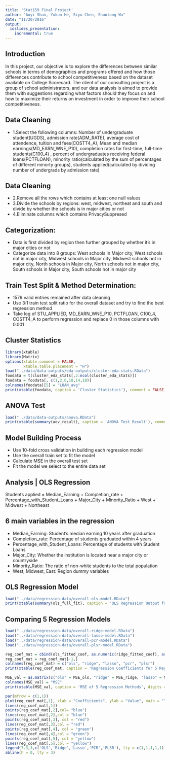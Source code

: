 ```yaml
---
title: 'Stat159 Final Project'
author: "Aoyi Shan, Yukun He, Siyu Chen, Shuotong Wu"
date: "11/20/2016"
output: 
  ioslides_presentation:
    incremental: true
---
```


## Introduction

In this project, our objective is to explore the differences between similar schools in terms of demographics and programs offered and how those differences contribute to school competitiveness based on the dataset available on College Scorecard. The client of our consulting project is a group of school administrators, and our data analysis is aimed to provide them with suggestions regarding what factors should they focus on and how to maximize their returns on investment in order to improve their school competitiveness. 

## Data Cleaning

- 1.Select the following columns: 
  Number of undergraduate student(UGDS), admission rate(ADM_RATE), average cost of attendence, tuition and fees(COSTT4_A), Mean and median earnings(MD_EARN_WNE_P10), completion rates for first-time, full-time students(C100_4) , percent of undergraduates receiving federal loans(PCTFLOAN), minority ratio(calculated by the sum of percentages of different minorty groups), students applied(calculated by dividing number of undergrads by admission rate)

## Data Cleaning
- 2.Remove all the rows which contains at least one null values
- 3.Divide the schools by regions: west, midwest, northeat and south and divide by whether the schools is in major cities or not
- 4.Eliminate columns which contains PrivacySuppresed

## Categorization:
- Data is first divided by region then further grouped by whether it's in major cities or not
- Categorize data into 8 groups: 
  West schools in Major city, West schools not in major city, Midwest schools in Major city, Midwest schools not in major city, North schools in Major city, North schools not in major city, South schools in Major city, South schools not in major city
     
## Train Test Split & Method Determination:
- 1579 valid entries remained after data cleaning
- Use 3:1 train test split ratio for the overall dataset and try to find the best regression method
- Take log of STU_APPLIED, MD_EARN_WNE_P10, PCTFLOAN, C100_4, COSTT4_A to perform regression and replace 0 in those columns with 0.001 

## Cluster Statistics

```r
library(xtable)
library(Matrix)
options(xtable.comment = FALSE,
        xtable.table.placement = "H")
load("../data/data-outputs/eda-outputs/cluster-eda-stats.RData")
foodata = t(cluster_eda_stats[,2:ncol(cluster_eda_stats)])
foodata = foodata[, c(1,2,6,10,14,18)]
colnames(foodata)[5] = "LOAN_avg" 
print(xtable(foodata, caption = 'Cluster Statistics'), comment = FALSE, type = "HTML")
```

## ANOVA Test
```r
load("../data/data-outputs/anova.RData")
print(xtable(summary(aov_result), caption = 'ANOVA Test Result'), comment = FALSE, type = "HTML")
```

## Model Building Process

- Use 10-fold cross validation in building each regression model
- Use the overall train set to fit the model
- Calculate MSE in the overall test set 
- Fit the model we select to the entire data set
     
## Analysis | OLS Regression

Students applied = Median_Earning + Completion_rate + Percentage_with_Student_Loans + Major_City + Minority_Ratio + West + Midwest + Northeast

## 6 main variables in the regression
- Median_Earning: Student's median earning 10 years after graduation
- Completion_rate: Percentage of students graduated within 4 years
- Percentage_with_Student_Loans: Percentage of students with Student Loans
- Major_City: Whether the institution is located near a major city or countryside
- Minority_Ratio: The ratio of non-white students to the total population
- West, Midwest, East: Region dummy variables

## OLS Regression Model

```r
load("../data/regression-data/overall-ols-model.RData")
print(xtable(summary(ols_full_fit), caption = 'OLS Regression Output for the Full Data Set',digits = c(0,3,3,3,3)), comment = FALSE, type = "HTML")
```

## Comparing 5 Regression Models

```r
load("../data/regression-data/overall-ridge-model.RData")
load("../data/regression-data/overall-lasso-model.RData")
load("../data/regression-data/overall-pcr-model.RData")
load("../data/regression-data/overall-plsr-model.RData")

reg_coef_mat = cbind(ols_fitted_coef, as.numeric(ridge_fitted_coef), as.numeric(lasso_fitted_coef), c(NA,pcr_fitted_coef), c(NA,plsr_fitted_coef))
reg_coef_mat = reg_coef_mat[-1,]
colnames(reg_coef_mat) = c("ols", "ridge", "lasso", "pcr", "plsr")
print(xtable(reg_coef_mat, caption = 'Regression Coefficients for 5 Regression Methods', digits = c(0,5,5,5,5,5)), comment = FALSE)

MSE_val = as.matrix(c("ols" = MSE_ols, "ridge" = MSE_ridge, "lasso" = MSE_lasso, "pcr" = MSE_pcr, "plsr" = MSE_plsr))
colnames(MSE_val) = "MSE"
print(xtable(MSE_val, caption = 'MSE of 5 Regression Methods', digits = 5), comment = FALSE)

par(mfrow = c(1,1))
plot(reg_coef_mat[,1], xlab = "Coefficients", ylab = "Value", main = "Trend Lines of Coefficients for Different Regression Models")
lines(reg_coef_mat[,1])
points(reg_coef_mat[,2],col= "blue")
lines(reg_coef_mat[,2],col = "blue")
points(reg_coef_mat[,3], col = "red")
lines(reg_coef_mat[,3],col = "red")
points(reg_coef_mat[,4], col = "green")
lines(reg_coef_mat[,4],col = "green")
points(reg_coef_mat[,5], col = "yellow")
lines(reg_coef_mat[,5],col = "yellow")
legend(7.3,3,c('OLS','Ridge','Lasso','PCR','PLSR'), lty = c(1,1,1,1,1), lwd = c(2.5,2.5,2.5,2.5,2.5), col = c("black","blue","red","green","yellow"),merge = T)
abline(h = 0, lty = 3)
```
